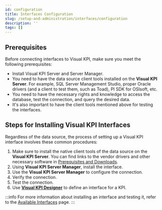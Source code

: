 ```yaml
---
id: configuration
title: Interfaces Configuration
slug: /setup-and-administration/interfaces/configuration
description: ''
tags: []
---
```


## Prerequisites

Before connecting interfaces to Visual KPI, make sure you meet the following prerequisites:

- Install Visual KPI Server and Server Manager.  
- You need to have the data source client tools installed on the **Visual KPI Server**. For example, SQL Server Management Studio, proper Oracle drivers (and a client to test them, such as Toad), PI SDK for OSIsoft, etc.  
- You need to have the necessary rights and knowledge to access the database, test the connection, and query the desired data.  
- It's also important to have the client tools mentioned above for testing the interfaces.

## Steps for Installing Visual KPI Interfaces

Regardless of the data source, the process of setting up a Visual KPI interface involves these common procedures:

1. Make sure to install the native client tools of the data source on the **Visual KPI Server**. You can find links to the vendor drivers and other necessary software in [Prerequisites and Downloads](/docs/setup-and-administration/prerequisites-downloads).
2. Using **Visual KPI Server Manager**, install the interface.
3. Use the **Visual KPI Server Manager** to configure the connection.
4. Verify the connection.
5. Test the connection.
6. Use **[Visual KPI Designer](/docs/visual-kpi-design/overview)** to define an interface for a KPI.

:::info
For more information about installing an interface and testing it, refer to the [Available Interfaces](/docs/setup-and-administration/interfaces/available-interfaces#installing-an-interface) page.
:::
